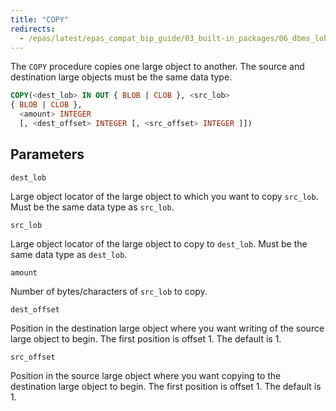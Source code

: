 ```yaml
---
title: "COPY"
redirects:
  - /epas/latest/epas_compat_bip_guide/03_built-in_packages/06_dbms_lob/05_copy/ #generated for docs/epas/reorg-role-use-case-mode
---
```


The `COPY` procedure copies one large object to another. The source and destination large objects must be the same data type.

```sql
COPY(<dest_lob> IN OUT { BLOB | CLOB }, <src_lob>
{ BLOB | CLOB },
  <amount> INTEGER
  [, <dest_offset> INTEGER [, <src_offset> INTEGER ]])
```

## Parameters

`dest_lob`

 Large object locator of the large object to which you want to copy `src_lob`. Must be the same data type as `src_lob`.

`src_lob`

 Large object locator of the large object to copy to `dest_lob`. Must be the same data type as `dest_lob`.

`amount`

 Number of bytes/characters of `src_lob` to copy.

`dest_offset`

 Position in the destination large object where you want writing of the source large object to begin. The first position is offset 1. The default is 1.

`src_offset`

 Position in the source large object where you want copying to the destination large object to begin. The first position is offset 1. The default is 1.
